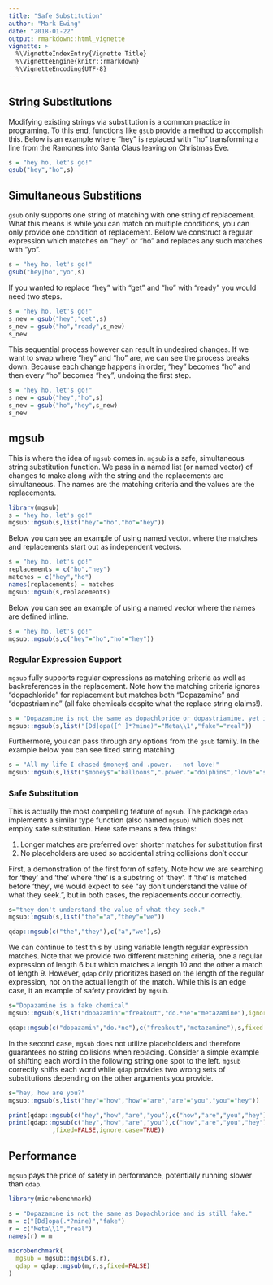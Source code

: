 ```yaml
---
title: "Safe Substitution"
author: "Mark Ewing"
date: "2018-01-22"
output: rmarkdown::html_vignette
vignette: >
  %\VignetteIndexEntry{Vignette Title}
  %\VignetteEngine{knitr::rmarkdown}
  %\VignetteEncoding{UTF-8}
---
```


## String Substitutions

Modifying existing strings via substitution is a common practice in programing. To this end, functions like `gsub` provide a method to accomplish this.  Below is an example where "hey" is replaced with "ho" transforming a line from the Ramones into Santa Claus leaving on Christmas Eve.

```r
s = "hey ho, let's go!"
gsub("hey","ho",s)
```

## Simultaneous Substitions

`gsub` only supports one string of matching with one string of replacement. What this means is while you can match on multiple conditions, you can only provide one condition of replacement. Below we construct a regular expression which matches on "hey" or "ho" and replaces any such matches with "yo".

```r
s = "hey ho, let's go!"
gsub("hey|ho","yo",s)
```

If you wanted to replace "hey" with "get" and "ho" with "ready" you would need two steps.

```r
s = "hey ho, let's go!"
s_new = gsub("hey","get",s)
s_new = gsub("ho","ready",s_new)
s_new
```

This sequential process however can result in undesired changes.  If we want to swap where "hey" and "ho" are, we can see the process breaks down.  Because each change happens in order, "hey" becomes "ho" and then every "ho" becomes "hey", undoing the first step.

```r
s = "hey ho, let's go!"
s_new = gsub("hey","ho",s)
s_new = gsub("ho","hey",s_new)
s_new
```

## mgsub

This is where the idea of `mgsub` comes in.  `mgsub` is a safe, simultaneous string substitution function.  We pass in a named list (or named vector) of changes to make along with the string and the replacements are simultaneous.  The names are the matching criteria and the values are the replacements.

```r
library(mgsub)
s = "hey ho, let's go!"
mgsub::mgsub(s,list("hey"="ho","ho"="hey"))
```

Below you can see an example of using named vector. where the matches and replacements start out as independent vectors.

```r
s = "hey ho, let's go!"
replacements = c("ho","hey")
matches = c("hey","ho")
names(replacements) = matches
mgsub::mgsub(s,replacements)
```

Below you can see an example of using a named vector where the names are defined inline.

```r
s = "hey ho, let's go!"
mgsub::mgsub(s,c("hey"="ho","ho"="hey"))
```

### Regular Expression Support

`mgsub` fully supports regular expressions as matching criteria as well as backreferences in the replacement.  Note how the matching criteria ignores "dopachloride" for replacement but matches both "Dopazamine" and "dopastriamine" (all fake chemicals despite what the replace string claims!).

```r
s = "Dopazamine is not the same as dopachloride or dopastriamine, yet is still fake."
mgsub::mgsub(s,list("[Dd]opa([^ ]*?mine)"="Meta\\1","fake"="real"))
```

Furthermore, you can pass through any options from the `gsub` family.  In the example below you can see fixed string matching

```r
s = "All my life I chased $money$ and .power. - not love!"
mgsub::mgsub(s,list("$money$"="balloons",".power."="dolphins","love"="success"),fixed=TRUE)
```

### Safe Substitution

This is actually the most compelling feature of `mgsub`.  The package `qdap` implements a similar type function (also named `mgsub`) which does not employ safe substitution.  Here safe means a few things:

1. Longer matches are preferred over shorter matches for substitution first
2. No placeholders are used so accidental string collisions don't occur

First, a demonstration of the first form of safety.  Note how we are searching for 'they' and 'the' where 'the' is a substring of 'they'.  If 'the' is matched before 'they', we would expect to see "ay don't understand the value of what they seek.", but in both cases, the replacements occur correctly.

```r
s="they don't understand the value of what they seek."
mgsub::mgsub(s,list("the"="a","they"="we"))
```

```r
qdap::mgsub(c("the","they"),c("a","we"),s)
```

We can continue to test this by using variable length regular expression matches. Note that we provide two different matching criteria, one a regular expression of length 6 but which matches a length 10 and the other a match of length 9.  However, `qdap` only prioritizes based on the length of the regular expression, not on the actual length of the match.  While this is an edge case, it an example of safety provided by `mgsub`.

```r
s="Dopazamine is a fake chemical"
mgsub::mgsub(s,list("dopazamin"="freakout","do.*ne"="metazamine"),ignore.case=TRUE)
```

```r
qdap::mgsub(c("dopazamin","do.*ne"),c("freakout","metazamine"),s,fixed = FALSE,ignore.case=TRUE)
```

In the second case, `mgsub` does not utilize placeholders and therefore guarantees no string collisions when replacing.  Consider a simple example of shifting each word in the following string one spot to the left.  `mgsub` correctly shifts each word while `qdap` provides two wrong sets of substitutions depending on the other arguments you provide.

```r
s="hey, how are you?"
mgsub::mgsub(s,list("hey"="how","how"="are","are"="you","you"="hey"))
```

```r
print(qdap::mgsub(c("hey","how","are","you"),c("how","are","you","hey"),s))
print(qdap::mgsub(c("hey","how","are","you"),c("how","are","you","hey"),s
            ,fixed=FALSE,ignore.case=TRUE))
```

## Performance

`mgsub` pays the price of safety in performance, potentially running slower than `qdap`.

```r
library(microbenchmark)

s = "Dopazamine is not the same as Dopachloride and is still fake."
m = c("[Dd]opa(.*?mine)","fake")
r = c("Meta\\1","real")
names(r) = m

microbenchmark(
  mgsub = mgsub::mgsub(s,r),
  qdap = qdap::mgsub(m,r,s,fixed=FALSE)
)
```